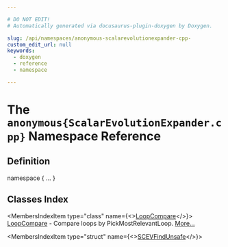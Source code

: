 ```yaml
---

# DO NOT EDIT!
# Automatically generated via docusaurus-plugin-doxygen by Doxygen.

slug: /api/namespaces/anonymous-scalarevolutionexpander-cpp-
custom_edit_url: null
keywords:
  - doxygen
  - reference
  - namespace

---
```





# The `anonymous{ScalarEvolutionExpander.cpp}` Namespace Reference

<DoxygenPage pluginConfig={pluginConfig}>



## Definition

<CodeBlock>namespace &#123; ... &#125;</CodeBlock>

## Classes Index

<MembersIndex>

<MembersIndexItem
  type="class"
  name={<><a href="/docs/api/classes/anonymous-namespace-scalarevolutionexpander-cpp-/loopcompare">LoopCompare</a></>}>
<a href="/docs/api/classes/anonymous-namespace-scalarevolutionexpander-cpp-/loopcompare">LoopCompare</a> - Compare loops by PickMostRelevantLoop. <a href="/docs/api/classes/anonymous-namespace-scalarevolutionexpander-cpp-/loopcompare/#details">More...</a>
</MembersIndexItem>

<MembersIndexItem
  type="struct"
  name={<><a href="/docs/api/structs/anonymous-namespace-scalarevolutionexpander-cpp-/scevfindunsafe">SCEVFindUnsafe</a></>}>
</MembersIndexItem>

</MembersIndex>


</DoxygenPage>
